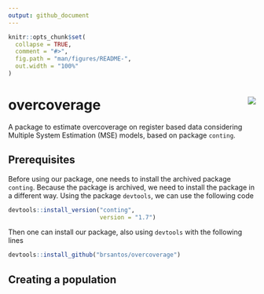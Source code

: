 ```yaml
---
output: github_document
---
```


<!-- README.md is generated from README.Rmd. Please edit that file -->

```r
knitr::opts_chunk$set(
  collapse = TRUE,
  comment = "#>",
  fig.path = "man/figures/README-",
  out.width = "100%"
)
```


# overcoverage <img src="inst/figures/overcoverage.png" align="right" />

A package to estimate overcoverage on register based data considering Multiple System Estimation (MSE) models, based on package `conting`.

## Prerequisites

Before using our package, one needs to install the archived package `conting`. Because the package is archived, we need to install the package in a different way. Using the package `devtools`, we can use the following code

```r
devtools::install_version("conting",
                          version = "1.7")
```

Then one can install our package, also using `devtools` with the following lines

```r
devtools::install_github("brsantos/overcoverage")
```

## Creating a population 





